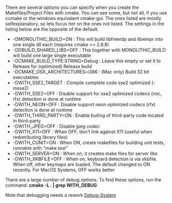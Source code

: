 There are several options you can specify when you create the Makefiles/Project Files with cmake. You can see some, but not all, if you use ccmake or the windows equivalent cmake-gui. The ones listed are mostly selfexplanatory, so lets focus her on the ones not listed. The settings in the listing below are the opposite of the default.

* -DMONOLITHIC_BUILD=ON : This will build libfreerdp and libwinpr into one single dll each (requires cmake >= 2.8.8)
* -DDBUILD_SHARED_LIBS=OFF : This together with MONOLITHIC_BUILD will build one large single executable
* -DCMAKE_BUILD_TYPE:STRING=Debug : Leave this empty or set it to Release for (optimized) Release build
* -DCMAKE_OSX_ARCHITECTURES=i386 : (Mac only) Build 32 bit executables
* -DWITH_SSE2_TARGET : Compile complete code sse2 optimized (-msse2)
* -DWITH_SSE2=OFF : Disable support for sse2 optimized codecs (nsc, rfx) detection is done at runtime
* -DWITH_NEON=OFF : Disable support neon optimized codecs (rfx) detection is done at runtime
* -DWITH_THIRD_PARTY=ON : Enable builing of third-party code located in third-party
* -DWITH_JPEG=OFF : Disable jpeg codec
* -DWITH_X11=OFF : When OFF, don't link against X11 (useful when redistributing library files)
* -DWITH_CUNIT=ON : When ON, create makefiles for building unit tests, runnable with "make test"
* -DWITH_SERVER=ON : When on, it creates make files for server libs
* -DWITH_XKBFILE=OFF : When on, keyboard detection is via xkbfile. When off, other keymaps are loaded. The default changed to ON recently. For MacOS Systems, OFF works better


There are a large number of debug options.  To find these options, run the command:
'''cmake -L . | grep WITH_DEBUG'''

Note that debugging needs a rework [[Debug-System]]